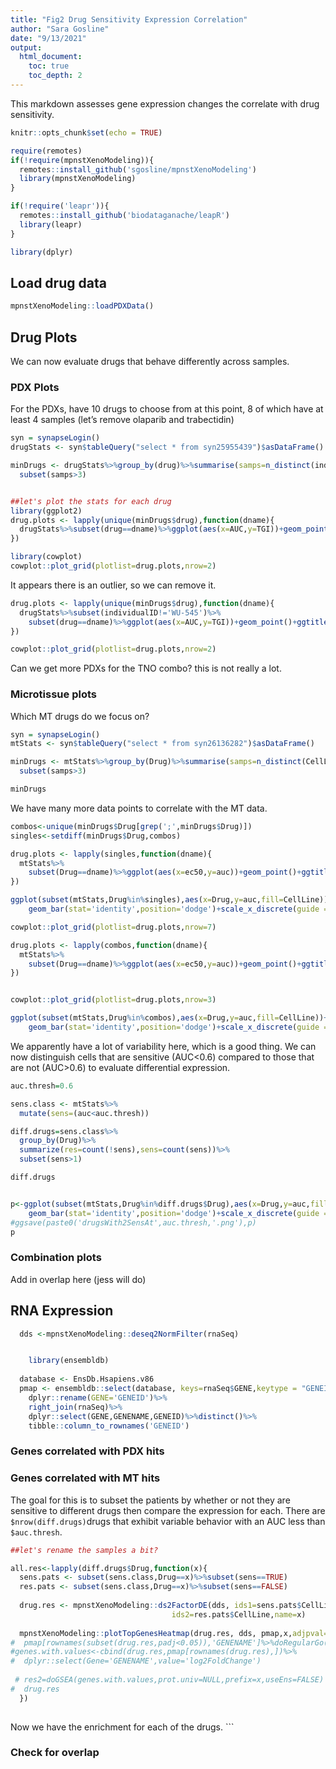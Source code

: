 ```yaml
---
title: "Fig2 Drug Sensitivity Expression Correlation"
author: "Sara Gosline"
date: "9/13/2021"
output:  
  html_document:
    toc: true
    toc_depth: 2
---
```


This markdown assesses gene expression changes the correlate with drug sensitivity.

```r
knitr::opts_chunk$set(echo = TRUE)

require(remotes)
if(!require(mpnstXenoModeling)){
  remotes::install_github('sgosline/mpnstXenoModeling')
  library(mpnstXenoModeling)
}

if(!require('leapr')){
  remotes::install_github('biodataganache/leapR')
  library(leapr)
}

library(dplyr)

```


## Load drug data
```r
mpnstXenoModeling::loadPDXData()

```


## Drug Plots

We can now evaluate drugs that behave differently across samples.




### PDX Plots

For the PDXs, have 10 drugs to choose from at this point, 8 of which have at least 4 samples (let's remove olaparib and trabectidin)

```r
syn = synapseLogin()
drugStats <- syn$tableQuery("select * from syn25955439")$asDataFrame()

minDrugs <- drugStats%>%group_by(drug)%>%summarise(samps=n_distinct(individualID))%>%
  subset(samps>3)


##let's plot the stats for each drug
library(ggplot2)
drug.plots <- lapply(unique(minDrugs$drug),function(dname){
  drugStats%>%subset(drug==dname)%>%ggplot(aes(x=AUC,y=TGI))+geom_point()+ggtitle(dname)
})

library(cowplot)
cowplot::plot_grid(plotlist=drug.plots,nrow=2)
```


It appears there is an outlier, so we can remove it. 

```r
drug.plots <- lapply(unique(minDrugs$drug),function(dname){
  drugStats%>%subset(individualID!='WU-545')%>%
    subset(drug==dname)%>%ggplot(aes(x=AUC,y=TGI))+geom_point()+ggtitle(dname)
})

cowplot::plot_grid(plotlist=drug.plots,nrow=2)
```

Can we get more PDXs for the TNO combo? this is not really a lot.


### Microtissue plots

Which MT drugs do we focus on?

```r
syn = synapseLogin()
mtStats <- syn$tableQuery("select * from syn26136282")$asDataFrame()

minDrugs <- mtStats%>%group_by(Drug)%>%summarise(samps=n_distinct(CellLine))%>%
  subset(samps>3)

minDrugs

```

We have many more data points to correlate with the MT data.

```r

combos<-unique(minDrugs$Drug[grep(';',minDrugs$Drug)])
singles<-setdiff(minDrugs$Drug,combos)

drug.plots <- lapply(singles,function(dname){
  mtStats%>%
    subset(Drug==dname)%>%ggplot(aes(x=ec50,y=auc))+geom_point()+ggtitle(dname)
})

ggplot(subset(mtStats,Drug%in%singles),aes(x=Drug,y=auc,fill=CellLine))+
    geom_bar(stat='identity',position='dodge')+scale_x_discrete(guide = guide_axis(angle=90))

cowplot::plot_grid(plotlist=drug.plots,nrow=7)

drug.plots <- lapply(combos,function(dname){
  mtStats%>%
    subset(Drug==dname)%>%ggplot(aes(x=ec50,y=auc))+geom_point()+ggtitle(dname)
})


cowplot::plot_grid(plotlist=drug.plots,nrow=3)

ggplot(subset(mtStats,Drug%in%combos),aes(x=Drug,y=auc,fill=CellLine))+
    geom_bar(stat='identity',position='dodge')+scale_x_discrete(guide = guide_axis(angle=90))


```
We apparently have a lot of variability here, which is a good thing. We can now distinguish cells that are sensitive (AUC<0.6) compared to those that are not (AUC>0.6) to evaluate differential expression.

```r

auc.thresh=0.6

sens.class <- mtStats%>%
  mutate(sens=(auc<auc.thresh))

diff.drugs=sens.class%>%
  group_by(Drug)%>%
  summarize(res=count(!sens),sens=count(sens))%>%
  subset(sens>1)

diff.drugs


p<-ggplot(subset(mtStats,Drug%in%diff.drugs$Drug),aes(x=Drug,y=auc,fill=CellLine))+
    geom_bar(stat='identity',position='dodge')+scale_x_discrete(guide = guide_axis(angle=90))
#ggsave(paste0('drugsWith2SensAt',auc.thresh,'.png'),p)
p
```


### Combination plots

Add in overlap here (jess will do)

## RNA Expression


```r
  dds <-mpnstXenoModeling::deseq2NormFilter(rnaSeq)


    library(ensembldb)
  
  database <- EnsDb.Hsapiens.v86
  pmap <- ensembldb::select(database, keys=rnaSeq$GENE,keytype = "GENEID", columns = c("GENENAME"))%>%
    dplyr::rename(GENE='GENEID')%>%
    right_join(rnaSeq)%>%
    dplyr::select(GENE,GENENAME,GENEID)%>%distinct()%>%
    tibble::column_to_rownames('GENEID')
```

### Genes correlated with PDX hits

### Genes correlated with MT hits

The goal for this is to subset the patients by whether or not they are sensitive to different drugs then compare the expression for each. There are `$nrow(diff.drugs)`drugs that exhibit variable behavior with an AUC less than `$auc.thresh`. 

```r

##let's rename the samples a bit? 

all.res<-lapply(diff.drugs$Drug,function(x){
  sens.pats <- subset(sens.class,Drug==x)%>%subset(sens==TRUE)
  res.pats <- subset(sens.class,Drug==x)%>%subset(sens==FALSE)
  
  drug.res <- mpnstXenoModeling::ds2FactorDE(dds, ids1=sens.pats$CellLine,
                                    ids2=res.pats$CellLine,name=x)
  
  mpnstXenoModeling::plotTopGenesHeatmap(drug.res, dds, pmap,x,adjpval=0.05, upload=FALSE, parentID='syn25323411')
#  pmap[rownames(subset(drug.res,padj<0.05)),'GENENAME']%>%doRegularGo(prefix=x)
#genes.with.values<-cbind(drug.res,pmap[rownames(drug.res),])%>%
#  dplyr::select(Gene='GENENAME',value='log2FoldChange')
                   
 # res2=doGSEA(genes.with.values,prot.univ=NULL,prefix=x,useEns=FALSE)
#  drug.res
  })
                                   
```


Now we have the enrichment for each of the drugs. 
```

### Check for overlap